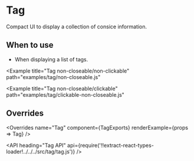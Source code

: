 <!--
Copyright (c) 2018 Uber Technologies, Inc.

This source code is licensed under the MIT license found in the
LICENSE file in the root directory of this source tree.
-->





# Tag

Compact UI to display a collection of consice information.

## When to use

- When displaying a list of tags.

<Example title="Tag basic Usage" path="examples/tag/basic.js">
  <Basic />
</Example>

<Example title="Tag closeable/non-clickable" path="examples/tag/kinds.js">
  <Kinds />
</Example>

<Example title="Tag closeable/clickable" path="examples/tag/clickable.js">
  <Clickable />
</Example>

<Example title="Tag in a disabled state" path="examples/tag/disabled.js">
  <Disabled />
</Example>

<Example
  title="Tag non-closeable/non-clickable"
  path="examples/tag/non-closeable.js"
>
  <Noncloseable />
</Example>

<Example
  title="Tag non-closeable/clickable"
  path="examples/tag/clickable-non-closeable.js"
>
  <NoncloseableNonclickable />
</Example>

<Example title="Tag Custom Color example" path="examples/tag/custom-color.js">
  <CustomColor />
</Example>

## Overrides

<Overrides
  name="Tag"
  component={TagExports}
  renderExample={props => <Tag overrides={props.overrides}>Tag</Tag>}
/>

<API
  heading="Tag API"
  api={require('!!extract-react-types-loader!../../../src/tag/tag.js')}
/>

